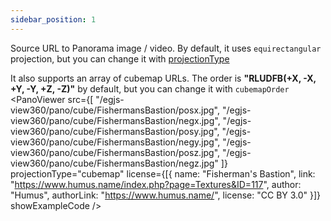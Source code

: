 ```yaml
---
sidebar_position: 1
---
```



<OptionDescriptor type="string | string[] | null" defaultVal="null" />

Source URL to Panorama image / video.
By default, it uses `equirectangular` projection, but you can change it with [projectionType](/docs/options/PanoViewer/source/projectionType/equirectangular)
<PanoViewer
  src="/egjs-view360/pano/equirect/veste.jpg"
  showExampleCode />

It also supports an array of cubemap URLs.
The order is **"RLUDFB(+X, -X, +Y, -Y, +Z, -Z)"** by default, but you can change it with `cubemapOrder`
<PanoViewer
  src={[
    "/egjs-view360/pano/cube/FishermansBastion/posx.jpg",
    "/egjs-view360/pano/cube/FishermansBastion/negx.jpg",
    "/egjs-view360/pano/cube/FishermansBastion/posy.jpg",
    "/egjs-view360/pano/cube/FishermansBastion/negy.jpg",
    "/egjs-view360/pano/cube/FishermansBastion/posz.jpg",
    "/egjs-view360/pano/cube/FishermansBastion/negz.jpg"
  ]}
  projectionType="cubemap"
  license={[{
    name: "Fisherman's Bastion",
    link: "https://www.humus.name/index.php?page=Textures&ID=117",
    author: "Humus",
    authorLink: "https://www.humus.name/",
    license: "CC BY 3.0"
  }]}
  showExampleCode />
